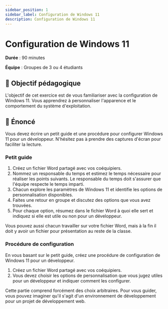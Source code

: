 ```yaml
---
sidebar_position: 1
sidebar_label: Configuration de Windows 11
description: Configuration de Windows 11
---
```


# Configuration de Windows 11

**Durée** : 90 minutes

**Équipe** : Groupes de 3 ou 4 étudiants

## 🎯 Objectif pédagogique

L'objectif de cet exercice est de vous familiariser avec la configuration de
Windows 11. Vous apprendrez à personnaliser l'apparence et le comportement du
système d'exploitation.

## 📜 Énoncé

Vous devez écrire un petit guide et une procédure pour configurer Windows 11 pour un
développeur. N'hésitez pas à prendre des captures d'écran pour faciliter la lecture.

### Petit guide

1. Créez un fichier Word partagé avec vos coéquipiers.
2. Nommez un responsable du temps et estimez le temps nécessaire pour
   réaliser les points suivants. Le responsable du temps doit s'assurer que
   l'équipe respecte le temps imparti.
3. Chacun explore les paramètres de Windows 11 et identifie les options de personnalisation
   disponibles.
4. Faites une retour en groupe et discutez des options que vous avez trouvées.
5. Pour chaque option, résumez dans le fichier Word à quoi elle sert et
   indiquez si elle est utile ou non pour un développeur.

Vous pouvez aussi chacun travailler sur votre fichier Word, mais à la fin il
doit y avoir un fichier pour présentation au reste de la classe.

### Procédure de configuration

En vous basant sur le petit guide, créez une procédure de configuration de
Windows 11 pour un développeur.

1. Créez un fichier Word partagé avec vos coéquipiers.
2. Vous devez choisir les options de personnalisation que vous
   jugez utiles pour un développeur et indiquer comment les configurer.

Cette partie comprend forcément des choix arbitraires. Pour vous guider, vous
pouvez imaginer qu'il s'agit d'un environnement de développement pour un projet
de développement web.